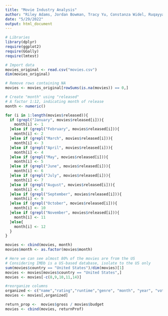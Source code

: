 ---
title: "Movie Industry Analysis"
author: "Riley Adams, Jordan Bowman, Tracy Yu, Constanza Widel, Ruqayyah Siddique"
date: "5/29/2022"
output: html_document
---
```{r}
# Libraries
library(dplyr)
require(ggplot2)
require(GGally)
require(lmtest)
```


```{r}
# Import data
movies_original <- read.csv("movies.csv")
dim(movies_original)
```

```{r}
# Remove rows containing NA
movies <- movies_original[rowSums(is.na(movies)) == 0,]
```

```{r}
# Create "month" using "released"
# A factor 1:12, indicating month of release
month <- numeric()

for (i in 1:length(movies$released)){
  if (grepl("January", movies$released[i])){
    month[i] <- 1
  }else if (grepl("February", movies$released[i])){
    month[i] <- 2
  }else if (grepl("March", movies$released[i])){
    month[i] <- 3
  }else if (grepl("April", movies$released[i])){
    month[i] <- 4
  }else if (grepl("May", movies$released[i])){
    month[i] <- 5
  }else if (grepl("June", movies$released[i])){
    month[i] <- 6
  }else if (grepl("July", movies$released[i])){
    month[i] <- 7
  }else if (grepl("August", movies$released[i])){
    month[i] <- 8
  }else if (grepl("September", movies$released[i])){
    month[i] <- 9
  }else if (grepl("October", movies$released[i])){
    month[i] <- 10
  }else if (grepl("November", movies$released[i])){
    month[i] <- 11
  }else{
    month[i] <- 12
  }
}

movies <- cbind(movies, month)
movies$month <- as.factor(movies$month)
```

```{r}
# Here we can see almost 80% of the movies are from the US
# Considering IMDb is a US-based database, isolate to the US only
sum(movies$country == "United States")/dim(movies)[1]
movies <- movies[movies$country == "United States",]
movies <- movies[-c(8,9,10,11,14)]
```

```{r}
#reorganize columns
organized <- c("name","rating","runtime","genre", "month", "year", "votes", "score", "budget", "gross")
movies <- movies[,organized]
```

```{r}
return_prop <-  movies$gross / movies$budget
movies <- cbind(movies, returnProf)
```
















